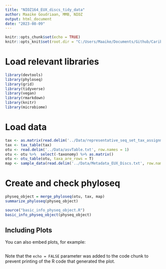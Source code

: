 ```yaml
---
title: "NIOZ164_EUX_discs_tidy_data"
author: Maaike Goudriaan, MMB, NIOZ
output: html_document
date: "2023-08-09"
---
```


```r
knitr::opts_chunk$set(echo = TRUE)
knitr::opts_knit$set(root.dir = "C:/Users/Maaike/Documents/Github/Caribbean_discs_longterm")
```

# Load relevant libraries
```r
library(devtools)
library(phyloseq)
library(grid)
library(tidyverse)
library(vegan)
library(rmarkdown)
library(knitr)
library(microbiome)
```

# Load data
```r
tax <- as.matrix(read.delim('../Data/representative_seq_set_tax_assignments.txt', row.names = 1, na.strings = c(" ")))
tax <- tax_table(tax)
otu <- read.delim('../Data/asvTable.txt', row.names = 1)
otu <- otu %>%  select(-taxonomy) %>% as.matrix() 
otu <- otu_table(otu, taxa_are_rows = T)
map <- sample_data(read.delim('../Data/Metadata_EUX_Discs.txt', row.names = 1, na.strings = c("")))
```

# Create and check phyloseq
```r
physeq_object = merge_phyloseq(otu, tax, map)
summarize_phyloseq(physeq_object) 

source("basic_info_physeq_object.R")
basic_info_physeq_object(physeq_object)
```

## Including Plots

You can also embed plots, for example:

```r

```

Note that the `echo = FALSE` parameter was added to the code chunk to prevent printing of the R code that generated the plot.
